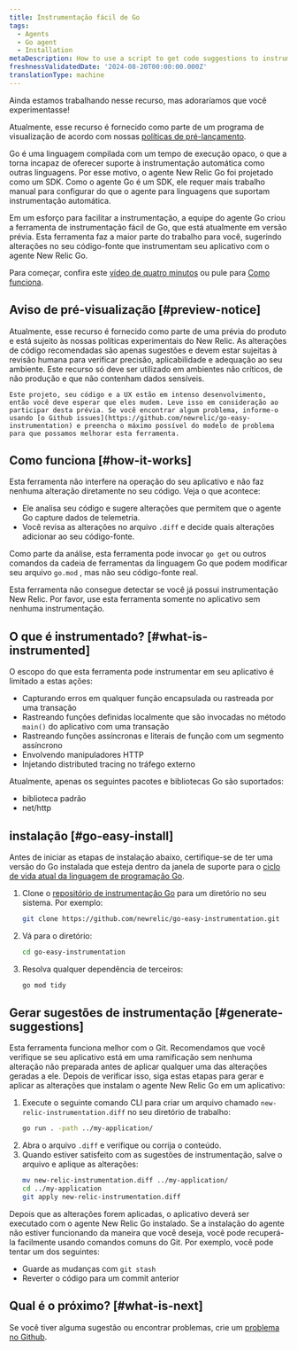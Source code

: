 ```yaml
---
title: Instrumentação fácil de Go
tags:
  - Agents
  - Go agent
  - Installation
metaDescription: How to use a script to get code suggestions to instrument your Golang apps and services.
freshnessValidatedDate: '2024-08-20T00:00:00.000Z'
translationType: machine
---
```


<Callout title="visualização">
  Ainda estamos trabalhando nesse recurso, mas adoraríamos que você experimentasse!

  Atualmente, esse recurso é fornecido como parte de um programa de visualização de acordo com nossas [políticas de pré-lançamento](/docs/licenses/license-information/referenced-policies/new-relic-pre-release-policy).
</Callout>

Go é uma linguagem compilada com um tempo de execução opaco, o que a torna incapaz de oferecer suporte à instrumentação automática como outras linguagens. Por esse motivo, o agente New Relic Go foi projetado como um SDK. Como o agente Go é um SDK, ele requer mais trabalho manual para configurar do que o agente para linguagens que suportam instrumentação automática.

Em um esforço para facilitar a instrumentação, a equipe do agente Go criou a ferramenta de instrumentação fácil de Go, que está atualmente em versão prévia. Esta ferramenta faz a maior parte do trabalho para você, sugerindo alterações no seu código-fonte que instrumentam seu aplicativo com o agente New Relic Go.

Para começar, confira este [vídeo de quatro minutos](https://asciinema.org/a/r0Il7o2eMiZaLKHIlew3IL2nx) ou pule para [Como funciona](#how-it-works).

## Aviso de pré-visualização [#preview-notice]

<CollapserGroup>
  <Collapser id="preview-usage-details" title="O que você pode esperar desta prévia">
    Atualmente, esse recurso é fornecido como parte de uma prévia do produto e está sujeito às nossas políticas experimentais do New Relic. As alterações de código recomendadas são apenas sugestões e devem estar sujeitas à revisão humana para verificar precisão, aplicabilidade e adequação ao seu ambiente. Este recurso só deve ser utilizado em ambientes não críticos, de não produção e que não contenham dados sensíveis.

    Este projeto, seu código e a UX estão em intenso desenvolvimento, então você deve esperar que eles mudem. Leve isso em consideração ao participar desta prévia. Se você encontrar algum problema, informe-o usando [o Github issues](https://github.com/newrelic/go-easy-instrumentation) e preencha o máximo possível do modelo de problema para que possamos melhorar esta ferramenta.
  </Collapser>
</CollapserGroup>

## Como funciona [#how-it-works]

Esta ferramenta não interfere na operação do seu aplicativo e não faz nenhuma alteração diretamente no seu código. Veja o que acontece:

* Ele analisa seu código e sugere alterações que permitem que o agente Go capture dados de telemetria.
* Você revisa as alterações no arquivo `.diff` e decide quais alterações adicionar ao seu código-fonte.

Como parte da análise, esta ferramenta pode invocar `go get` ou outros comandos da cadeia de ferramentas da linguagem Go que podem modificar seu arquivo `go.mod` , mas não seu código-fonte real.

<Callout variant="important">
  Esta ferramenta não consegue detectar se você já possui instrumentação New Relic. Por favor, use esta ferramenta somente no aplicativo sem nenhuma instrumentação.
</Callout>

## O que é instrumentado? [#what-is-instrumented]

O escopo do que esta ferramenta pode instrumentar em seu aplicativo é limitado a estas ações:

* Capturando erros em qualquer função encapsulada ou rastreada por uma transação
* Rastreando funções definidas localmente que são invocadas no método `main()` do aplicativo com uma transação
* Rastreando funções assíncronas e literais de função com um segmento assíncrono
* Envolvendo manipuladores HTTP
* Injetando distributed tracing no tráfego externo

Atualmente, apenas os seguintes pacotes e bibliotecas Go são suportados:

* biblioteca padrão
* net/http

## instalação [#go-easy-install]

Antes de iniciar as etapas de instalação abaixo, certifique-se de ter uma versão do Go instalada que esteja dentro da janela de suporte para o [ciclo de vida atual da linguagem de programação Go](https://endoflife.date/go).

1. Clone o [repositório de instrumentação Go](https://github.com/newrelic/go-easy-instrumentation) para um diretório no seu sistema. Por exemplo:
   ```sh
   git clone https://github.com/newrelic/go-easy-instrumentation.git
   ```
2. Vá para o diretório:
   ```sh
   cd go-easy-instrumentation
   ```
3. Resolva qualquer dependência de terceiros:
   ```sh
   go mod tidy
   ```

## Gerar sugestões de instrumentação [#generate-suggestions]

Esta ferramenta funciona melhor com o Git. Recomendamos que você verifique se seu aplicativo está em uma ramificação sem nenhuma alteração não preparada antes de aplicar qualquer uma das alterações geradas a ele. Depois de verificar isso, siga estas etapas para gerar e aplicar as alterações que instalam o agente New Relic Go em um aplicativo:

1. Execute o seguinte comando CLI para criar um arquivo chamado `new-relic-instrumentation.diff` no seu diretório de trabalho:
   ```sh
   go run . -path ../my-application/
   ```
2. Abra o arquivo `.diff` e verifique ou corrija o conteúdo.
3. Quando estiver satisfeito com as sugestões de instrumentação, salve o arquivo e aplique as alterações:
   ```sh
   mv new-relic-instrumentation.diff ../my-application/
   cd ../my-application
   git apply new-relic-instrumentation.diff
   ```

Depois que as alterações forem aplicadas, o aplicativo deverá ser executado com o agente New Relic Go instalado. Se a instalação do agente não estiver funcionando da maneira que você deseja, você pode recuperá-la facilmente usando comandos comuns do Git. Por exemplo, você pode tentar um dos seguintes:

* Guarde as mudanças com `git stash`
* Reverter o código para um commit anterior

## Qual é o próximo? [#what-is-next]

Se você tiver alguma sugestão ou encontrar problemas, crie um [problema no Github](https://github.com/newrelic/go-easy-instrumentation).